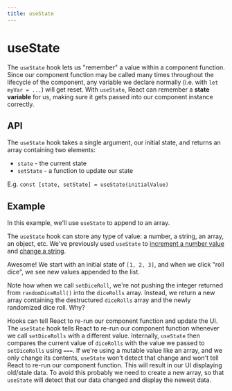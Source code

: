 ```yaml
---
title: useState
---
```



# useState

<Author name="@msyleung" url="https://twitter.com/msyleung" />

The `useState` hook lets us "remember" a value within a component function. Since our component function may be called many times throughout the lifecycle of the component, any variable we declare normally (i.e. with `let myVar = ...`) will get reset. With `useState`, React can remember a **state variable** for us, making sure it gets passed into our component instance correctly.

## API

The `useState` hook takes a single argument, our initial state, and returns an array containing two elements:

- `state` - the current state
- `setState` - a function to update our state

E.g. `const [state, setState] = useState(initialValue)`

## Example

In this example, we'll use `useState` to append to an array.

The `useState` hook can store any type of value: a number, a string, an array, an object, etc. We've previously used `useState` to [increment a number value](/react/events) and [change a string](/react/user_input).

<Example code={useStateArray} />

Awesome! We start with an initial state of `[1, 2, 3]`, and when we click "roll dice", we see new values appended to the list.

Note how when we call `setDiceRoll`, we're not pushing the integer returned from `randomDiceRoll()` into the `diceRolls` array. Instead, we return a new array containing the destructured `diceRolls` array and the newly randomized dice roll. Why?

Hooks can tell React to re-run our component function and update the UI. The `useState` hook tells React to re-run our component function whenever we call `setDiceRolls` with a different value. Internally, `useState` then compares the current value of `diceRolls` with the value we passed to `setDiceRolls` using `===`. If we're using a mutable value like an array, and we only change its contents, `useState` won't detect that change and won't tell React to re-run our component function. This will result in our UI displaying old/stale data. To avoid this probably we need to create a new array, so that `useState` will detect that our data changed and display the newest data.
